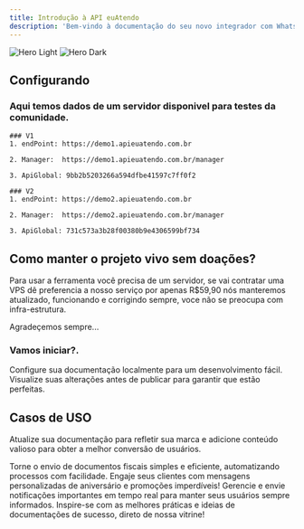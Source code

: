 ```yaml
---
title: Introdução à API euAtendo
description: 'Bem-vindo à documentação do seu novo integrador com WhatsApp'
---
```


<img
  className="block dark:hidden"
  src="https://s33.apidevs.app/euatendo/10.png"
  alt="Hero Light"
/>
<img
  className="hidden dark:block"
  src="https://s33.apidevs.app/euatendo/10.png"
  alt="Hero Dark"
/>

## Configurando

### Aqui temos dados de um servidor disponivel para testes da comunidade.

	### V1
	1. endPoint: https://demo1.apieuatendo.com.br
	
	2. Manager:  https://demo1.apieuatendo.com.br/manager
	
	3. ApiGlobal: 9bb2b5203266a594dfbe41597c7ff0f2

	### V2
	1. endPoint: https://demo2.apieuatendo.com.br
	
	2. Manager:  https://demo2.apieuatendo.com.br/manager
	
	3. ApiGlobal: 731c573a3b28f00380b9e4306599bf734
	
	
## Como manter o projeto vivo sem doações?

Para usar a ferramenta você precisa de um servidor, se vai contratar uma VPS dê preferencia a nosso serviço por apenas R$59,90
nós manteremos atualizado, funcionando e corrigindo sempre, voce não se preocupa com infra-estrutura.

Agradeçemos sempre...

	

### Vamos iniciar?.

<CardGroup cols={2}>
  <Card
    title="Instalando"
    icon="download"
    href="/essentials/instalando"
  >
    Configure sua documentação localmente para um desenvolvimento fácil.
  </Card>
  <Card 
    title="Primeiros passos"
    icon="rocket"
    href="/essentials/primeiros-passos"
  >
    Visualize suas alterações antes de publicar para garantir que estão perfeitas.
  </Card>
</CardGroup>

## Casos de USO

Atualize sua documentação para refletir sua marca e adicione conteúdo valioso para obter a melhor conversão de usuários.

<CardGroup cols={2}>
  <Card
    title="Enviando Documentos Fiscais"
    icon="file-invoice"
    href="/essentials/Casos-de-uso"
  >
    Torne o envio de documentos fiscais simples e eficiente, automatizando processos com facilidade.
  </Card>
  <Card
    title="Mensagens de Aniversário e Promocionais"
    icon="bullhorn"
    href="/essentials/Casos-de-uso"
  >
    Engaje seus clientes com mensagens personalizadas de aniversário e promoções imperdíveis!
  </Card>
  <Card
    title="Central de Notificação Global"
    icon="bell"
    href="/essentials/Casos-de-uso"
  >
    Gerencie e envie notificações importantes em tempo real para manter seus usuários sempre informados.
  </Card>
  <Card
    title="Veja Mais Inspirações Aqui"
    icon="trophy"
    href="/essentials/Casos-de-uso"
  >
    Inspire-se com as melhores práticas e ideias de documentações de sucesso, direto de nossa vitrine!
  </Card>
</CardGroup>

